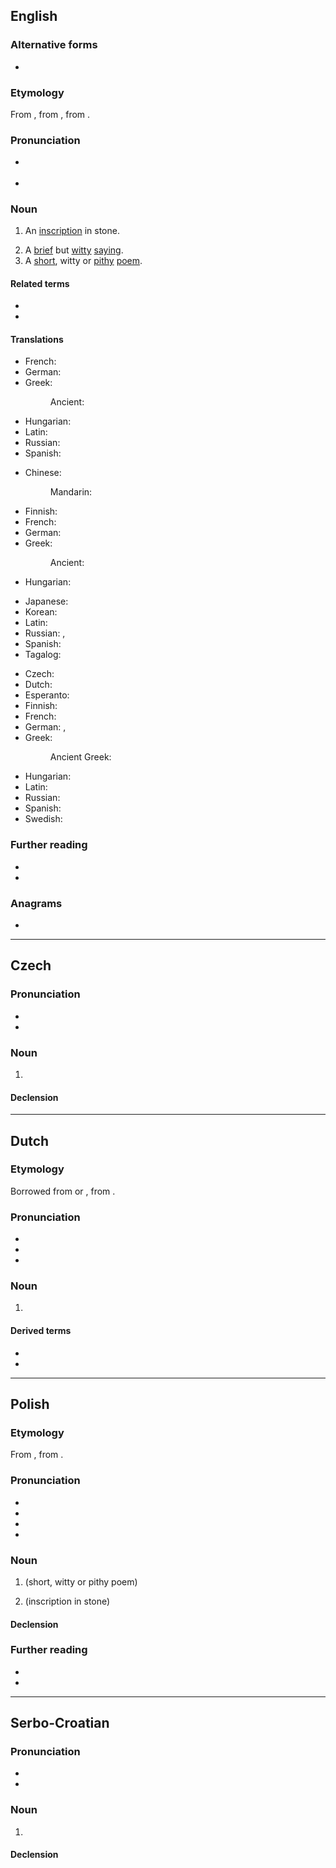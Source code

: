 ==English==
{{was wotd|2007|November|28}}

===Alternative forms===
* {{l|en|epigramme}}

===Etymology===
From {{der|en|frm|epigramme}}, from {{der|en|la|epigramma|}}, from {{der|en|grc|ἐπίγραμμα||inscription}}.

===Pronunciation===
* {{a|RP|US}} {{IPA|en|/ˈɛpɪɡɹæm/}}
* {{audio|en|en-us-epigram.ogg|Audio (US)}}

===Noun===
{{examples|sense=short poem|
: When an epigram one's composin',
: brevity is key,
: of stanzas: one should be chosen,
:and of lines: one more than three.
}}
{{en-noun}}

# {{lb|en|obsolete}} An [[inscription]] in stone.
# A [[brief]] but [[witty]] [[saying]].
# A [[short]], witty or [[pithy]] [[poem]].

====Related terms====
* {{l|en|epigrammatic}}
* {{l|en|epigrammatist}}

====Translations====
{{trans-top|inscription in stone}}
* French: {{t+|fr|épigramme|m}}
* German: {{t+|de|Epigramm|n}}
* Greek: {{t+|el|επίγραμμα|n}}
*: Ancient: {{t|grc|ἐπίγραμμα|n}}
{{trans-mid}}
* Hungarian: {{t+|hu|epigramma}}
* Latin: {{t+|la|epigramma}}
* Russian: {{t+|ru|эпигра́мма|f}}
* Spanish: {{t|es|epigrama|m}}
{{trans-bottom}}

{{trans-top|brief but witty saying}}
* Chinese:
*: Mandarin: {{t+|cmn|警句|tr=jǐngjù}}
* Finnish: {{t+|fi|epigrammi}}
* French: {{t+|fr|épigramme|m}}
* German: {{t+|de|Epigramm|n}}
* Greek: {{t+|el|επίγραμμα|n}}
*: Ancient: {{t|grc|ἐπίγραμμα|n}}
* Hungarian: {{t+|hu|epigramma}}
{{trans-mid}}
* Japanese: {{t+|ja|警句|tr=けいく, keiku}}
* Korean: {{t+|ko|경구}}
* Latin: {{t+|la|epigramma}}
* Russian: {{t+|ru|афори́зм|m}}, {{t+|ru|сенте́нция|f|tr=sentɛ́ncija}}
* Spanish: {{t|es|epigrama|m}}
* Tagalog: {{t|tl|tugmatiyaw}}
{{trans-bottom}}

{{trans-top|short, witty or pithy poem}}
* Czech: {{t|cs|epigram|m}}
* Dutch: {{t|nl|hekelrijm}}
* Esperanto: {{t|eo|epigramo}}
* Finnish: {{t+|fi|epigrammi}}
* French: {{t+|fr|épigramme|m}}
* German: {{t+|de|Epigramm|n}}, {{t+|de|Sinngedicht|n}}
* Greek: {{t+|el|επίγραμμα|n}}
*: Ancient Greek: {{t|grc|ἐπίγραμμα|n}}
{{trans-mid}}
* Hungarian: {{t+|hu|epigramma}}
* Latin: {{t+|la|epigramma}}
* Russian: {{t+|ru|эпигра́мма|f}}
* Spanish: {{t|es|epigrama|m}}
* Swedish: {{t+|sv|epigram|n}}
{{trans-bottom}}

===Further reading===
* {{pedialite}}
* {{Wikisource1911Enc Citation|Epigram}}

===Anagrams===
* {{anagrams|en|a=aegimpr|primage}}

{{C|en|Writing|Poetry}}

----

==Czech==

===Pronunciation===
* {{cs-IPA}}
* {{hyphenation|cs|epi|gram}}

===Noun===
{{cs-noun|g=m-in}}

# {{l|en|epigram}}

====Declension====
{{cs-decl-noun
|epigram|epigramu|epigramu|epigram|epigrame|epigramu|epigramem
|epigramy|epigramů|epigramům|epigramy|epigramy|epigramech|epigramy
}}

----

==Dutch==

===Etymology===
Borrowed from {{bor|nl|frm|épigramme}} or {{bor|nl|la|epigramma}}, from {{der|nl|grc|ἐπίγραμμα}}.

===Pronunciation===
* {{IPA|nl|/ˌeː.piˈɣrɑm/}}
* {{hyphenation|nl|epi|gram}}
* {{rhymes|nl|ɑm}}

===Noun===
{{nl-noun|n|-en|epigrammetje}}

# {{l|en|epigram}} {{gloss|short, pithy poem}}
#: {{syn|nl|puntdicht}}

====Derived terms====
* {{l|nl|epigrammatisch}}
* {{l|nl|epigrammatist}}

----

==Polish==
{{wp|lang=pl}}

===Etymology===
From {{bor|pl|la|epigramma}}, from {{der|pl|grc|ἐπίγραμμα}}.

===Pronunciation===
* {{pl-IPA}}
* {{audio|pl|Pl-epigram.ogg|Audio}}
* {{hyph|pl|e|pi|gram}}
* {{rhymes|pl|iɡram}}

===Noun===
{{pl-noun|m-in}}

# {{lb|pl|poetry}} {{l|en|epigram}} (short, witty or pithy poem)
#: {{syn|pl|epigramat}}
# {{lb|pl|historical}} {{l|en|epigram}} (inscription in stone)
#: {{syn|pl|epigramat}}

====Declension====
{{pl-decl-noun-m-in}}

===Further reading===
* {{R:pl:WSJP}}
* {{R:PWN}}

{{c|pl|Literary genres}}

----

==Serbo-Croatian==

===Pronunciation===
* {{IPA|sh|/epǐɡram/}}
* {{hyphenation|sh|e|pi|gram}}

===Noun===
{{sh-noun|g=m|head=epìgram}}

# {{l|en|epigram}}

====Declension====
{{sh-decl-noun
|epigram|epigrami
|epigrama|epigrama
|epigramu|epigramima
|epigram|epigrame
|epigrame|epigrami
|epigramu|epigramima
|epigramom|epigramima
}}